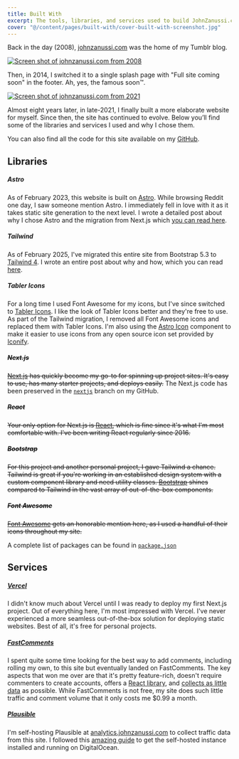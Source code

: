 ```yaml
---
title: Built With
excerpt: The tools, libraries, and services used to build JohnZanussi.com.
cover: "@/content/pages/built-with/cover-built-with-screenshot.jpg"
---
```


Back in the day (2008), [johnzanussi.com](https://johnzanussi.com) was the home of my Tumblr blog.

[![Screen shot of johnzanussi.com from 2008](src/content/pages/built-with/screenshot-johnzanussi-dot-com-tumblr.png)](https://web.archive.org/web/20080817121815/http://johnzanussi.com/)

Then, in 2014, I switched it to a single splash page with "Full site coming soon" in the footer. Ah, yes, the famous soon&#8482;.

[![Screen shot of johnzanussi.com from 2021](src/content/pages/built-with/screenshot-johnzanussi-dot-com-splash.png)](https://web.archive.org/web/20210610103313/http://johnzanussi.com/)

Almost eight years later, in late-2021, I finally built a more elaborate website for myself. Since then, the site has continued to evolve. Below you’ll find some of the libraries and services I used and why I chose them.

You can also find all the code for this site available on my [GitHub](https://github.com/johnzanussi/johnzanussi.com).

## Libraries

##### Astro
As of February 2023, this website is built on [Astro](https://astro.build/). While browsing Reddit one day, I saw someone mention Astro. I immediately fell in love with it as it takes static site generation to the next level. I wrote a detailed post about why I chose Astro and the migration from Next.js which [you can read here](/posts/nextjs-to-astro-migration).

##### Tailwind
As of February 2025, I've migrated this entire site from Bootstrap 5.3 to [Tailwind 4](http://tailwindcss.com/). I wrote an entire post about why and how, which you can read [here](/posts/bootstrap-to-tailwind-migration).

##### Tabler Icons
For a long time I used Font Awesome for my icons, but I've since switched to [Tabler Icons](https://tabler.io/icons). I like the look of Tabler Icons better and they're free to use. As part of the Tailwind migration, I removed all Font Awesome icons and replaced them with Tabler Icons. I'm also using the [Astro Icon](https://www.astroicon.dev/) component to make it easier to use icons from any open source icon set provided by [Iconify](https://iconify.design/).

##### ~~Next.js~~
~~[Next.js](https://nextjs.org) has quickly become my go-to for spinning up project sites. It's easy to use, has many starter projects, and deploys easily.~~ The Next.js code has been preserved in the [`nextjs`](https://github.com/johnzanussi/johnzanussi.com/tree/nextjs) branch on my GitHub.

##### ~~React~~
~~Your only option for Next.js is [React](https://reactjs.org), which is fine since it's what I'm most comfortable with. I've been writing React regularly since 2016.~~

##### ~~Bootstrap~~
~~For this project and another personal project, I gave Tailwind a chance. Tailwind is great if you're working in an established design system with a custom component library and need utility classes. [Bootstrap](https://getbootstrap.com/) shines compared to Tailwind in the vast array of out-of-the-box components.~~

##### ~~Font Awesome~~

~~[Font Awesome](https://fontawesome.com/) gets an honorable mention here, as I used a handful of their icons throughout my site.~~

A complete list of packages can be found in [`package.json`](https://github.com/johnzanussi/johnzanussi.com/blob/main/package.json)

## Services

##### [Vercel](https://vercel.com/)

I didn't know much about Vercel until I was ready to deploy my first Next.js project. Out of everything here, I'm most impressed with Vercel. I've never experienced a more seamless out-of-the-box solution for deploying static websites. Best of all, it's free for personal projects.

##### [FastComments](https://fastcomments.com/)

I spent quite some time looking for the best way to add comments, including rolling my own, to this site but eventually landed on FastComments. The key aspects that won me over are that it's pretty feature-rich, doesn't require commenters to create accounts, offers a [React library](https://www.npmjs.com/package/fastcomments-react), and [collects as little data](https://fastcomments.com/privacy-policy) as possible. While FastComments is not free, my site does such little traffic and comment volume that it only costs me $0.99 a month.

##### [Plausible](https://plausible.io/)

I'm self-hosting Plausible at [analytics.johnzanussi.com](https://analytics.johnzanussi.com/) to collect traffic data from this site. I followed this [amazing guide](https://www.stackovercloud.com/2021/10/28/how-to-install-plausible-analytics-on-ubuntu-20-04/) to get the self-hosted instance installed and running on DigitalOcean.

